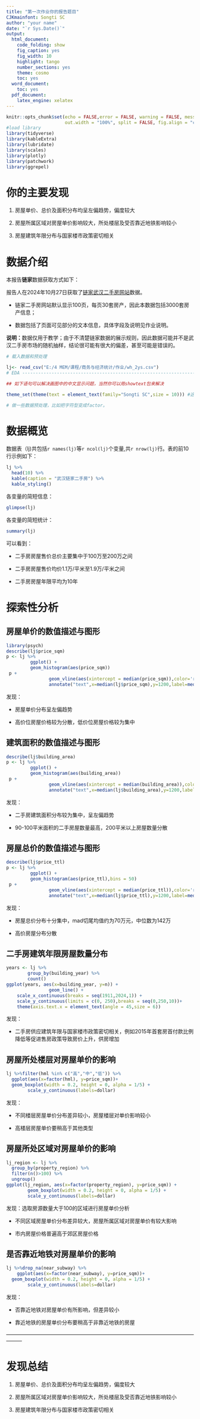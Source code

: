 ```yaml
---
title: "第一次作业你的报告题目"
CJKmainfont: Songti SC
author: "your name"
date: "`r Sys.Date()`"
output:
  html_document:
    code_folding: show
    fig_caption: yes
    fig_width: 10
    highlight: tango
    number_sections: yes
    theme: cosmo
    toc: yes
  word_document:
    toc: yes
  pdf_document:
    latex_engine: xelatex
---
```


```r
knitr::opts_chunk$set(echo = FALSE,error = FALSE, warning = FALSE, message = FALSE,
                      out.width = "100%", split = FALSE, fig.align = "center")
#load library
library(tidyverse)
library(kableExtra)
library(lubridate)
library(scales)
library(plotly)
library(patchwork)
library(ggrepel)
```

# 你的主要发现

1.  房屋单价、总价及面积分布均呈左偏趋势，偏度较大

2.  房屋所属区域对房屋单价影响较大，所处楼层及受否靠近地铁影响较小

3.  房屋建筑年限分布与国家楼市政策密切相关

# 数据介绍

本报告**链家**数据获取方式如下：

报告人在2024年10月27日获取了[链家武汉二手房网站](https://wh.lianjia.com/ershoufang/)数据。

-   链家二手房网站默认显示100页，每页30套房产，因此本数据包括3000套房产信息；

-   数据包括了页面可见部分的文本信息，具体字段及说明见作业说明。

**说明：**数据仅用于教学；由于不清楚链家数据的展示规则，因此数据可能并不是武汉二手房市场的随机抽样，结论很可能有很大的偏差，甚至可能是错误的。

```r
# 载入数据和预处理

lj<- read_csv("E:/4 MEM/课程/商务与经济统计/作业/wh_2ys.csv")
# EDA ---------------------------------------------------------------------

## 如下语句可以解决画图中的中文显示问题，当然你可以用showtext包来解决

theme_set(theme(text = element_text(family="Songti SC",size = 10))) #这里family设置成你系统中的中文字体名。

# 做一些数据预处理，比如把字符型变成factor。

```

# 数据概览

数据表（lj)共包括`r names(lj)`等`r ncol(lj)`个变量,共`r nrow(lj)`行。表的前10行示例如下：

```r
lj %>% 
  head(10) %>%
  kable(caption = "武汉链家二手房") %>% 
  kable_styling()
```

各变量的简短信息：

```r
glimpse(lj)
```

各变量的简短统计：

```r
summary(lj)
```

可以看到：

-   二手房房屋售价总价主要集中于100万至200万之间

-   二手房房屋售价均价1.1万/平米至1.9万/平米之间

-   二手房房屋年限平均为10年

# 探索性分析

## 房屋单价的数值描述与图形

```r
library(psych)
describe(lj$price_sqm)
p <- lj %>% 
         ggplot() +
         geom_histogram(aes(price_sqm))
 p +
                geom_vline(aes(xintercept = median(price_sqm)),color='red',linetype="dashed") +
                annotate("text",x=median(lj$price_sqm),y=1200,label=median(lj$price_sqm),color='blue')
```

发现：

-   房屋单价分布呈左偏趋势

-   高价位房屋价格较为分散，低价位房屋价格较为集中

## 建筑面积的数值描述与图形

```r
describe(lj$building_area)
p <- lj %>% 
         ggplot() +
         geom_histogram(aes(building_area))
 p +
                geom_vline(aes(xintercept = median(building_area)),color='red',linetype="dashed") +
                annotate("text",x=median(lj$building_area),y=1200,label=median(lj$building_area),color='blue')
```

发现：

-   二手房建筑面积分布较为集中，呈左偏趋势

-   90-100平米面积的二手房屋数量最高，200平米以上房屋数量分散

## 房屋总价的数值描述与图形

```r

describe(lj$price_ttl)
p <- lj %>% 
         ggplot() +
         geom_histogram(aes(price_ttl),bins = 50)
 p +
                geom_vline(aes(xintercept = median(price_ttl)),color='red',linetype="dashed") +
                annotate("text",x=median(lj$price_ttl),y=1200,label=median(lj$price_ttl),color='blue')
```

发现：

-   房屋总价分布十分集中，mad切尾均值约为70万元，中位数为142万

-   高价房屋分布分散

## 二手房建筑年限房屋数量分布

```r
years <- lj %>% 
        group_by(building_year) %>% 
        count()
ggplot(years, aes(x=building_year, y=n)) + 
                geom_line() +
    scale_x_continuous(breaks = seq(1911,2024,1)) +
    scale_y_continuous(limits = c(0, 250),breaks = seq(0,250,10))+
    theme(axis.text.x = element_text(angle = 45,size = 6))
```

发现：

-   二手房供应建筑年限与国家楼市政策密切相关，例如2015年首套房首付款比例降低等促进售房政策导致房价上升，供房增加

## 房屋所处楼层对房屋单价的影响

```r
lj %>%filter(hml %in% c("高","中","低")) %>% 
  ggplot(aes(x=factor(hml), y=price_sqm))+
  geom_boxplot(width = 0.2, height = 0, alpha = 1/5) + 
        scale_y_continuous(labels=dollar) 
```

发现：

-   不同楼层房屋单价分布差异较小，房屋楼层对单价影响较小

-   高楼层房屋单价要稍高于其他类型

## 房屋所处区域对房屋单价的影响

```r
lj_region <- lj %>%
  group_by(property_region) %>%
  filter(n()>100) %>%
  ungroup() 
ggplot(lj_region, aes(x=factor(property_region), y=price_sqm)) + 
        geom_boxplot(width = 0.2, height = 0, alpha = 1/5) + 
        scale_y_continuous(labels=dollar) 
```

发现：选取房源数量大于100的区域进行房屋单价分析

-   不同区域房屋单价分布差异较大，房屋所属区域对房屋单价有较大影响

-   市内房屋价格普遍高于郊区房屋价格

## 是否靠近地铁对房屋单价的影响

```r
lj %>%drop_na(near_subway) %>%
    ggplot(aes(x=factor(near_subway), y=price_sqm))+
  geom_boxplot(width = 0.2, height = 0, alpha = 1/5) + 
        scale_y_continuous(labels=dollar) 

```

发现：

-   否靠近地铁对房屋单价有所影响，但差异较小

-   靠近地铁的房屋单价分布要稍高于非靠近地铁的房屋

———————————————————————————————————————

# 发现总结

1.  房屋单价、总价及面积分布均呈左偏趋势，偏度较大

2.  房屋所属区域对房屋单价影响较大，所处楼层及受否靠近地铁影响较小

3.  房屋建筑年限分布与国家楼市政策密切相关
